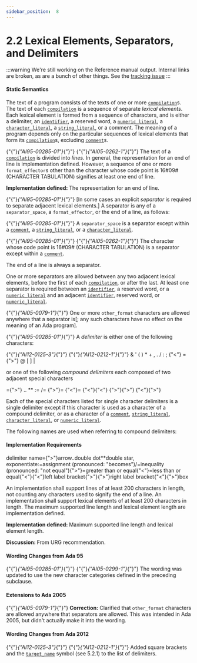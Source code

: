 ---
sidebar_position:  8
---

# 2.2  Lexical Elements, Separators, and Delimiters

:::warning
We're still working on the Reference manual output.  Internal links are broken,
as are a bunch of other things.
See the [tracking issue](https://github.com/ada-lang-io/ada-lang-io/issues/20)
:::



#### Static Semantics

<p>The text of a program consists of the texts of one or more <code><a href="./AA-10.1#S0285">compilation</a></code>s. The text of each <code><a href="./AA-10.1#S0285">compilation</a></code> is a sequence of separate <em>lexical elements</em>. Each lexical element is formed from a sequence of characters, and is either a delimiter, an <code><a href="./AA-2.3#S0002">identifier</a></code>, a reserved word, a <code><a href="./AA-2.4#S0006">numeric_literal</a></code>, a <code><a href="./AA-2.5#S0015">character_literal</a></code>, a <code><a href="./AA-2.6#S0016">string_literal</a></code>, or a comment. The meaning of a program depends only on the particular sequences of lexical elements that form its <code><a href="./AA-10.1#S0285">compilation</a></code>s, excluding <code><a href="./AA-2.7#S0018">comment</a></code>s.</p>
<p>{"{"}<em>{"AI95-00285-01"}</em>{"}"} {"{"}<em>{"AI05-0262-1"}</em>{"}"} The text of a <code><a href="./AA-10.1#S0285">compilation</a></code> is divided into <em>lines</em>. In general, the representation for an end of line is implementation defined. However, a sequence of one or more <code>format_effector</code>s other than the character whose code point is 16#09# (CHARACTER TABULATION) signifies at least one end of line. </p>
<p><strong>Implementation defined: </strong>The representation for an end of line.</p>
<p>{"{"}<em>{"AI95-00285-01"}</em>{"}"} [In some cases an explicit <em>separator</em> is required to separate adjacent lexical elements.] A separator is any of a <code>separator_space</code>, a <code>format_effector</code>, or the end of a line, as follows: </p>
<p>{"{"}<em>{"AI95-00285-01"}</em>{"}"} A <code>separator_space</code> is a separator except within a <code><a href="./AA-2.7#S0018">comment</a></code>, a <code><a href="./AA-2.6#S0016">string_literal</a></code>, or a <code><a href="./AA-2.5#S0015">character_literal</a></code>.</p>
<p>{"{"}<em>{"AI95-00285-01"}</em>{"}"} {"{"}<em>{"AI05-0262-1"}</em>{"}"} The character whose code point is 16#09# (CHARACTER TABULATION) is a separator except within a <code><a href="./AA-2.7#S0018">comment</a></code>.</p>
<p>The end of a line is always a separator. </p>
<p>One or more separators are allowed between any two adjacent lexical elements, before the first of each <code><a href="./AA-10.1#S0285">compilation</a></code>, or after the last. At least one separator is required between an <code><a href="./AA-2.3#S0002">identifier</a></code>, a reserved word, or a <code><a href="./AA-2.4#S0006">numeric_literal</a></code> and an adjacent <code><a href="./AA-2.3#S0002">identifier</a></code>, reserved word, or <code><a href="./AA-2.4#S0006">numeric_literal</a></code>.</p>
<p>{"{"}<em>{"AI05-0079-1"}</em>{"}"} One or more <code>other_format</code> characters are allowed anywhere that a separator is[; any such characters have no effect on the meaning of an Ada program].</p>
<p>{"{"}<em>{"AI95-00285-01"}</em>{"}"} A <em>delimiter</em> is either one of the following characters: </p>
<p>{"{"}<em>{"AI12-0125-3"}</em>{"}"} {"{"}<em>{"AI12-0212-1"}</em>{"}"} &    '    (    )    *    +    ,        .    /    :    ;    {"<"}    =    {">"}    @    [    ]    |</p>
<p>or one of the following <em>compound delimiters</em> each composed of two adjacent special characters </p>
<p>={">"}    ..    **    :=    /=    {">"}=    {"<"}=    {"<"}{"<"}    {">"}{">"}    {"<"}{">"}</p>
<p>Each of the special characters listed for single character delimiters is a single delimiter except if this character is used as a character of a compound delimiter, or as a character of a <code><a href="./AA-2.7#S0018">comment</a></code>, <code><a href="./AA-2.6#S0016">string_literal</a></code>, <code><a href="./AA-2.5#S0015">character_literal</a></code>, or <code><a href="./AA-2.4#S0006">numeric_literal</a></code>.</p>
<p>The following names are used when referring to compound delimiters:</p>

#### Implementation Requirements

delimiter name={">"}arrow..double dot**double star, exponentiate:=assignment (pronounced: "becomes")/=inequality (pronounced: "not equal"){">"}=greater than or equal{"<"}=less than or equal{"<"}{"<"}left label bracket{">"}{">"}right label bracket{"<"}{">"}box<p>An implementation shall support lines of at least 200 characters in length, not counting any characters used to signify the end of a line. An implementation shall support lexical elements of at least 200 characters in length. The maximum supported line length and lexical element length are implementation defined. </p>
<p><strong>Implementation defined: </strong>Maximum supported line length and lexical element length.</p>
<p><strong>Discussion: </strong>From URG recommendation. </p>

#### Wording Changes from Ada 95

<p>{"{"}<em>{"AI95-00285-01"}</em>{"}"} {"{"}<em>{"AI05-0299-1"}</em>{"}"} The wording was updated to use the new character categories defined in the preceding subclause. </p>

#### Extensions to Ada 2005

<p>{"{"}<em>{"AI05-0079-1"}</em>{"}"} <strong>Correction:</strong> Clarified that <code>other_format</code> characters are allowed anywhere that separators are allowed. This was intended in Ada 2005, but didn't actually make it into the wording. </p>

#### Wording Changes from Ada 2012

<p>{"{"}<em>{"AI12-0125-3"}</em>{"}"} {"{"}<em>{"AI12-0212-1"}</em>{"}"} Added square brackets and the <code><a href="./AA-5.2#S0174">target_name</a></code> symbol (see 5.2.1) to the list of delimiters. </p>
